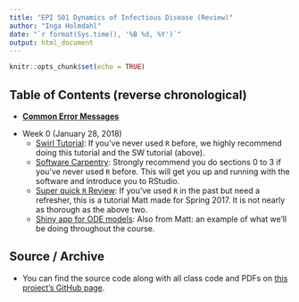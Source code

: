 ```yaml
---
title: "EPI 501 Dynamics of Infectious Disease (Review)"
author: "Inga Holmdahl"
date: "`r format(Sys.time(), '%B %d, %Y')`"
output: html_document
---
```


```r
knitr::opts_chunk$set(echo = TRUE)
```

## Table of Contents (reverse chronological)
- [**Common Error Messages**](./errors.html)

<!-- - Final Review (March 2, 2018)
    - [Slides for final review](./20180302_review_session/index.html) [[PDF]](./20180302_review_session/review_slides.pdf)
        - [Tips](./20180302_review_session/index.html#3)
        - [$R_0$ review](./20180302_review_session/index.html#5)
        - [Practice Exam (Part A)](./20180302_review_session/index.html#22)
        - [Practice Exam (Part B)](./20180302_review_session/index.html#52)
        - [Quick note about deterministic models](./20180302_review_session/index.html#73)
    - A [simulation showing impact of latent period](./20180302_review_session/impact_of_latent.nb.html) on your infectious curve
- Week 3 (Februrary 9, 2018)
    - Review session: 
        - Went over Week 1 and Week 2 slides in class, line-by-line. Please review those if you didn't attend the lab.
        - In addition, we spent a lot of time on the ebola time-varying transmission model. 
            - I made [a notebook to answer the two questions](./20180209_lab_session/ebola_questions.nb.html) we didn't have time for: (1) What happens when you delay intervention? (2) What happens when you change the rate of decay?
        - As a reminder, [I made an interactive infectious disease app you can play with](https://mkiang.shinyapps.io/DiseaseDynamics/). Play with parameters, especially the relationship between the latent period and the infectious period, to get a better sense of **when** we need a latent compartment.
- Week 2 (January 29, 2018)
    - [Ebola and SEIR models](./20180202_ebola/index.html) [[PDF](./20180202_ebola/20180202-ebola.pdf)] [[Code and Data Files](https://github.com/mkiang/epi501_review/tree/master/20180202_ebola/code)]
        - [SEIR model with case fatality ratio](./20180202_ebola/index.html#3)
        - [Plotting SEIR lines](./20180202_ebola/index.html#11)
        - [COunting total cases and total deaths](./20180202_ebola/index.html#13)
        - [Time-varying transmission](./20180202_ebola/index.html#18)
        - [Calculate changing $R_0$](./20180202_ebola/index.html#30)
        - [Time-varying beta](./20180202_ebola/index.html#38)

- Week 1 (January 22, 2018)
    - [Introduction to ODE models in `R`](./20180129_intro_odes/index.html) [[PDF](./20180129_intro_odes/20180129-intro-odes.pdf)] [[Code Files](https://github.com/mkiang/epi501_review/tree/master/20180129_intro_odes/code)]
        - [SIR code review](./20180129_intro_odes/index.html#7)
        - [Visualize your results](./20180129_intro_odes/index.html#54)
        - [Make an SI model](./20180129_intro_odes/index.html#64)
        - [Make an SIS model](./20180129_intro_odes/index.html#70)
        - [Make an SIR model with births/deaths](./20180129_intro_odes/index.html#73)
    - [Introduction to `R`, discrete time models, non-infectious ODE models.](./20180124_intro_to_R_headaches/index.html) 
    - Download [`headache_exercises.zip`](./exercises/01_headaches/headache_exercises.zip)
        - Or download the code here (not recommended):
            - [`discrete_births_and_deaths.R`](https://raw.githubusercontent.com/mkiang/epi501_review/master/exercises/01_headaches/discrete_births_and_deaths.R)
            - [`headache_discrete.R`](https://raw.githubusercontent.com/mkiang/epi501_review/master/exercises/01_headaches/headache_discrete.R)
            - [`headache_ode.R`](https://raw.githubusercontent.com/mkiang/epi501_review/master/exercises/01_headaches/headache_ode.R)
    - Annotated code:
        - For the [`headache_discrete.R`](./20180124_intro_to_R_headaches/anno_code/discrete_headaches.nb.html) file.
        - For the [`headache_ode.R`](./20180124_intro_to_R_headaches/anno_code/ode_headaches.nb.html) file.
--> 
- Week 0 (January 28, 2018) 
    - [Swirl Tutorial](http://swirlstats.com/students.html): If you've never used `R` before, we highly recommend doing this tutorial and the SW tutorial (above).
    - [Software Carpentry](https://swcarpentry.github.io/r-novice-gapminder/): Strongly recommend you do sections 0 to 3 if you've never used `R` before. This will get you up and running with the software and introduce you to RStudio.
    - [Super quick `R` Review](./spring_2017/jan25-intro-to-r/index.html): If you've used `R` in the past but need a refresher, this is a tutorial Matt made for Spring 2017. It is not nearly as thorough as the above two.
    - [Shiny app for ODE models](https://mkiang.shinyapps.io/DiseaseDynamics/): Also from Matt: an example of what we'll be doing throughout the course.

## Source / Archive
- You can find the source code along with all class code and PDFs on [this project's GitHub page](https://github.com/iholmdahl/epi501_review).
<!-- - You can find slides from [Spring 2017 here](./spring_2017/index.html). -->
